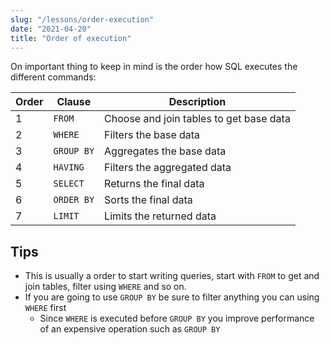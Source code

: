 ```yaml
---
slug: "/lessons/order-execution"
date: "2021-04-20"
title: "Order of execution"
---
```


On important thing to keep in mind is the order how SQL executes the different commands:

| Order | Clause     | Description                             |
| ----- | ---------- | --------------------------------------- |
| 1     | `FROM`     | Choose and join tables to get base data |
| 2     | `WHERE`    | Filters the base data                   |
| 3     | `GROUP BY` | Aggregates the base data                |
| 4     | `HAVING`   | Filters the aggregated data             |
| 5     | `SELECT`   | Returns the final data                  |
| 6     | `ORDER BY` | Sorts the final data                    |
| 7     | `LIMIT`    | Limits the returned data                |

## Tips

-   This is usually a order to start writing queries, start with `FROM` to get and join tables, filter using `WHERE` and so on.
-   If you are going to use `GROUP BY` be sure to filter anything you can using `WHERE` first
    -   Since `WHERE` is executed before `GROUP BY` you improve performance of an expensive operation such as `GROUP BY`
